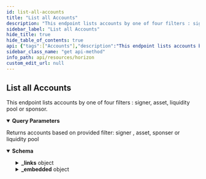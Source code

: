 ```yaml
---
id: list-all-accounts
title: "List all Accounts"
description: "This endpoint lists accounts by one of four filters : signer, asset, liquidity pool  or sponsor."
sidebar_label: "List all Accounts"
hide_title: true
hide_table_of_contents: true
api: {"tags":["Accounts"],"description":"This endpoint lists accounts by one of four filters : signer, asset, liquidity pool  or sponsor.","operationId":"ListAllAccounts","parameters":[{"name":"sponser","in":"query","required":false,"description":"Account ID of the sponsor. Every account in the response will either be sponsored by the given account ID or have a subentry (trustline, offer, or data entry) which is sponsored by the given account ID.","schema":{"type":"string","example":"GDMQQNJM4UL7QIA66P7R2PZHMQINWZBM77BEBMHLFXD5JEUAHGJ7R4JZ"}},{"name":"asset","in":"query","required":false,"description":"An issued asset represented as “Code:IssuerAccountID”. Every account in the response will have a trustline for the given asset."},{"name":"signer","in":"query","required":false,"description":"Account ID of the signer. Every account in the response will have the given account ID as a signer.","schema":{"type":"string","example":"GDMQQNJM4UL7QIA66P7R2PZHMQINWZBM77BEBMHLFXD5JEUAHGJ7R4JZ"}},{"name":"liqudity_pool","in":"query","required":false,"description":"With this parameter, the results will include only accounts which have trustlines to the specified liquidity pool."},{"name":"cursor","in":"query","required":false,"description":"A number that points to a specific location in a collection of responses and is pulled from the paging_token value of a record.","schema":{"type":"integer","example":6606617478959105}},{"name":"order","in":"query","required":false,"description":"A designation of the order in which records should appear. Options include asc (ascending) or desc (descending). If this argument isn’t set, it defaults to asc.","schema":{"type":"string","enum":["asc","desc"]}},{"name":"limit","in":"query","required":false,"description":"The maximum number of records returned. The limit can range from 1 to 200 - an upper limit that is hardcoded in Horizon for performance reasons. If this argument isn’t designated, it defaults to 10.","schema":{"type":"integer","example":10}}],"x-supports-streaming":true,"responses":{"200":{"description":"Returns accounts based on provided filter: signer , asset, sponser or liquidity pool","content":{"application/json":{"schema":{"allOf":[{"type":"object","properties":{"_links":{"type":"object","properties":{"self":{"type":"object","properties":{"href":{"type":"string","format":"link"},"templated":{"type":"boolean"}},"required":["href"]},"next":{"type":"object","properties":{"href":{"type":"string","format":"link"},"templated":{"type":"boolean"}},"required":["href"]},"prev":{"type":"object","properties":{"href":{"type":"string","format":"link"},"templated":{"type":"boolean"}},"required":["href"]}}}}},{"type":"object","properties":{"_embedded":{"type":"object","properties":{"records":{"type":"array","items":{"type":"object","properties":{"_links":{"type":"object","properties":{"self":{"type":"object","properties":{"href":{"type":"string","format":"link"},"templated":{"type":"boolean"}},"required":["href"]},"transactions":{"type":"object","properties":{"href":{"type":"string","format":"link"},"templated":{"type":"boolean"}},"required":["href"]},"operations":{"type":"object","properties":{"href":{"type":"string","format":"link"},"templated":{"type":"boolean"}},"required":["href"]},"payments":{"type":"object","properties":{"href":{"type":"string","format":"link"},"templated":{"type":"boolean"}},"required":["href"]},"effects":{"type":"object","properties":{"href":{"type":"string","format":"link"},"templated":{"type":"boolean"}},"required":["href"]},"offers":{"type":"object","properties":{"href":{"type":"string","format":"link"},"templated":{"type":"boolean"}},"required":["href"]},"trades":{"type":"object","properties":{"href":{"type":"string","format":"link"},"templated":{"type":"boolean"}},"required":["href"]},"data":{"type":"object","properties":{"href":{"type":"string","format":"link"},"templated":{"type":"boolean"}},"required":["href"]}},"required":["self","transactions","operations","payments","effects","offers","trades","data"]},"id":{"type":"string"},"account_id":{"type":"string","pattern":"G[A-Z0-9]{55}"},"sequence":{"type":"string","pattern":"[0-9]+"},"sequence_ledger":{"type":"integer","format":"uint32"},"sequence_time":{"type":"string"},"subentry_count":{"type":"integer","format":"int32"},"inflation_destination":{"type":"string","pattern":"G[A-Z0-9]{55}"},"home_domain":{"type":"string"},"last_modified_ledger":{"type":"integer","format":"uint32"},"last_modified_time":{"type":"string"},"thresholds":{"type":"object","properties":{"low_threshold":{"type":"integer"},"med_threshold":{"type":"integer"},"high_threshold":{"type":"integer"}}},"flags":{"type":"object","properties":{"auth_required":{"type":"boolean"},"auth_revocable":{"type":"boolean"},"auth_immutable":{"type":"boolean"},"auth_clawback_enabled":{"type":"boolean"}}},"balances":{"type":"array","items":{"anyOf":[{"type":"object","properties":{"balance":{"type":"string","pattern":"[0-9]+\\.[0-9]{7}"},"liquidity_pool_id":{"type":"string"},"limit":{"type":"string","pattern":"[0-9]+\\.[0-9]{7}"},"buying_liabilites":{"type":"string","pattern":"[0-9]+\\.[0-9]{7}"},"selling_liabilites":{"type":"string","pattern":"[0-9]+\\.[0-9]{7}"},"sponser":{"type":"string"},"last_modified_ledger":{"type":"integer","format":"uint32"},"is_authorized":{"type":"boolean"},"is_authorized_to_maintain_liabilites":{"type":"boolean"},"is_clawback_enabled":{"type":"boolean"},"asset_type":{"type":"string","enum":["native"]}},"required":["balance","limit","asset_type","buying_liabilites","selling_liabilites","last_modified_ledger","is_authorized","is_authorized_to_maintain_liabilites","is_clawback_enabled"]},{"type":"object","properties":{"balance":{"type":"string","pattern":"[0-9]+\\.[0-9]{7}"},"limit":{"type":"string","pattern":"[0-9]+\\.[0-9]{7}"},"buying_liabilites":{"type":"string","pattern":"[0-9]+\\.[0-9]{7}"},"selling_liabilites":{"type":"string","pattern":"[0-9]+\\.[0-9]{7}"},"sponser":{"type":"string","pattern":"G[A-Z0-9]{55}"},"last_modified_ledger":{"type":"integer","format":"uint32"},"is_authorized":{"type":"boolean"},"is_authorized_to_maintain_liabilites":{"type":"boolean"},"is_clawback_enabled":{"type":"boolean"},"asset_type":{"type":"string","enum":["native","credit_alphanum4","credit_alphanum12"]},"asset_code":{"type":"string"},"asset_issuer":{"type":"string","pattern":"G[A-Z0-9]{55}"}},"required":["balance","limit","asset_type","asset_code","asset_issuer","buying_liabilites","selling_liabilites","last_modified_ledger","is_authorized","is_authorized_to_maintain_liabilites","is_clawback_enabled"]},{"type":"object","properties":{"liquidity_pool_id":{"type":"string"},"asset_type":{"type":"string","enum":["liquidity_pool_shares"]},"balance":{"type":"string","pattern":"[0-9]+\\.[0-9]{7}"},"limit":{"type":"string","pattern":"[0-9]+\\.[0-9]{7}"},"last_modified_ledger":{"type":"integer","format":"uint32"},"sponser":{"type":"string","pattern":"G[A-Z0-9]{55}"},"is_authorized":{"type":"boolean"},"is_authorized_to_maintain_liabilites":{"type":"boolean"},"is_clawback_enabled":{"type":"boolean"}},"required":["liquidity_pool_id","balance","limit","asset_type","last_modified_ledger","is_authorized","is_authorized_to_maintain_liabilites","is_clawback_enabled"]}]}},"signers":{"type":"array","items":{"type":"object","properties":{"key":{"type":"string","pattern":"G[A-Z0-9]{55}"},"weight":{"type":"integer","format":"int32"},"type":{"type":"string","enum":["ed25519_public_key","sha256_hash","preauth_tx"]},"sponser":{"type":"string","pattern":"G[A-Z0-9]{55}"}},"required":["key","weight","type"]}},"data":{"type":"object"},"num_sponsoring":{"type":"integer"},"num_sponsered":{"type":"integer"},"sponser":{"type":"string","pattern":"G[A-Z0-9]{55}"},"paging_token":{"type":"string"}},"required":["id","account_id","sequence","subentry_count","last_modified_ledger","last_modified_time","thresholds","flags","balances","signers","data","num_sponsoring","num_sponsered","paging_token"]}}}}}}]},"examples":{"ListAllAccounts":{"value":{"_links":{"self":{"href":"https://horizon.stellar.org/accounts?cursor=&limit=10&order=asc&signer=GDI73WJ4SX7LOG3XZDJC3KCK6ED6E5NBYK2JUBQSPBCNNWEG3ZN7T75U"},"next":{"href":"https://horizon.stellar.org/accounts?cursor=GDI73WJ4SX7LOG3XZDJC3KCK6ED6E5NBYK2JUBQSPBCNNWEG3ZN7T75U&limit=10&order=asc&signer=GDI73WJ4SX7LOG3XZDJC3KCK6ED6E5NBYK2JUBQSPBCNNWEG3ZN7T75U"},"prev":{"href":"https://horizon.stellar.org/accounts?cursor=GDI73WJ4SX7LOG3XZDJC3KCK6ED6E5NBYK2JUBQSPBCNNWEG3ZN7T75U&limit=10&order=desc&signer=GDI73WJ4SX7LOG3XZDJC3KCK6ED6E5NBYK2JUBQSPBCNNWEG3ZN7T75U"}},"_embedded":{"records":[{"_links":{"self":{"href":"https://horizon.stellar.org/accounts/GDI73WJ4SX7LOG3XZDJC3KCK6ED6E5NBYK2JUBQSPBCNNWEG3ZN7T75U"},"transactions":{"href":"https://horizon.stellar.org/accounts/GDI73WJ4SX7LOG3XZDJC3KCK6ED6E5NBYK2JUBQSPBCNNWEG3ZN7T75U/transactions{?cursor,limit,order}","templated":true},"operations":{"href":"https://horizon.stellar.org/accounts/GDI73WJ4SX7LOG3XZDJC3KCK6ED6E5NBYK2JUBQSPBCNNWEG3ZN7T75U/operations{?cursor,limit,order}","templated":true},"payments":{"href":"https://horizon.stellar.org/accounts/GDI73WJ4SX7LOG3XZDJC3KCK6ED6E5NBYK2JUBQSPBCNNWEG3ZN7T75U/payments{?cursor,limit,order}","templated":true},"effects":{"href":"https://horizon.stellar.org/accounts/GDI73WJ4SX7LOG3XZDJC3KCK6ED6E5NBYK2JUBQSPBCNNWEG3ZN7T75U/effects{?cursor,limit,order}","templated":true},"offers":{"href":"https://horizon.stellar.org/accounts/GDI73WJ4SX7LOG3XZDJC3KCK6ED6E5NBYK2JUBQSPBCNNWEG3ZN7T75U/offers{?cursor,limit,order}","templated":true},"trades":{"href":"https://horizon.stellar.org/accounts/GDI73WJ4SX7LOG3XZDJC3KCK6ED6E5NBYK2JUBQSPBCNNWEG3ZN7T75U/trades{?cursor,limit,order}","templated":true},"data":{"href":"https://horizon.stellar.org/accounts/GDI73WJ4SX7LOG3XZDJC3KCK6ED6E5NBYK2JUBQSPBCNNWEG3ZN7T75U/data/{key}","templated":true}},"id":"GDI73WJ4SX7LOG3XZDJC3KCK6ED6E5NBYK2JUBQSPBCNNWEG3ZN7T75U","account_id":"GDI73WJ4SX7LOG3XZDJC3KCK6ED6E5NBYK2JUBQSPBCNNWEG3ZN7T75U","sequence":"24739097524306474","subentry_count":3,"inflation_destination":"GDI73WJ4SX7LOG3XZDJC3KCK6ED6E5NBYK2JUBQSPBCNNWEG3ZN7T75U","home_domain":"tempo.eu.com","last_modified_ledger":40074676,"last_modified_time":"2022-03-17T23:13:54Z","thresholds":{"low_threshold":5,"med_threshold":0,"high_threshold":0},"flags":{"auth_required":false,"auth_revocable":true,"auth_immutable":false,"auth_clawback_enabled":false},"balances":[{"balance":"0.0000000","limit":"922337203685.4775807","buying_liabilities":"0.0000000","selling_liabilities":"0.0000000","last_modified_ledger":40074670,"is_authorized":true,"is_authorized_to_maintain_liabilities":true,"asset_type":"credit_alphanum4","asset_code":"EURT","asset_issuer":"GAP5LETOV6YIE62YAM56STDANPRDO7ZFDBGSNHJQIYGGKSMOZAHOOS2S"},{"balance":"0.0000000","limit":"922337203685.4775807","buying_liabilities":"0.0000000","selling_liabilities":"0.0000000","last_modified_ledger":20213845,"is_authorized":true,"is_authorized_to_maintain_liabilities":true,"asset_type":"credit_alphanum4","asset_code":"NGN","asset_issuer":"GCC4YLCR7DDWFCIPTROQM7EB2QMFD35XRWEQVIQYJQHVW6VE5MJZXIGW"},{"balance":"0.0000000","limit":"922337203685.4775807","buying_liabilities":"0.0000000","selling_liabilities":"0.0000000","last_modified_ledger":7877447,"is_authorized":false,"is_authorized_to_maintain_liabilities":false,"asset_type":"credit_alphanum4","asset_code":"PHP","asset_issuer":"GBUQWP3BOUZX34TOND2QV7QQ7K7VJTG6VSE7WMLBTMDJLLAW7YKGU6EP"},{"balance":"80.8944518","buying_liabilities":"0.0000000","selling_liabilities":"0.0000000","asset_type":"native"}],"signers":[{"weight":10,"key":"GDI73WJ4SX7LOG3XZDJC3KCK6ED6E5NBYK2JUBQSPBCNNWEG3ZN7T75U","type":"ed25519_public_key"}],"data":{},"num_sponsoring":0,"num_sponsored":0,"paging_token":"GDI73WJ4SX7LOG3XZDJC3KCK6ED6E5NBYK2JUBQSPBCNNWEG3ZN7T75U"}]}}}}}}}},"method":"get","path":"/accounts","servers":[{"url":"https://horizon.stellar.org","description":"The main network"},{"url":"https://horizon-testnet.stellar.org","description":"The test network"}],"info":{"title":"Horizon","version":"0.0.1"},"postman":{"name":"List all Accounts","description":{"content":"This endpoint lists accounts by one of four filters : signer, asset, liquidity pool  or sponsor.","type":"text/plain"},"url":{"path":["accounts"],"host":["{{baseUrl}}"],"query":[{"disabled":false,"description":{"content":"Account ID of the sponsor. Every account in the response will either be sponsored by the given account ID or have a subentry (trustline, offer, or data entry) which is sponsored by the given account ID.","type":"text/plain"},"key":"sponser","value":""},{"description":{"content":"An issued asset represented as “Code:IssuerAccountID”. Every account in the response will have a trustline for the given asset.","type":"text/plain"},"key":"asset","value":""},{"disabled":false,"description":{"content":"Account ID of the signer. Every account in the response will have the given account ID as a signer.","type":"text/plain"},"key":"signer","value":""},{"description":{"content":"With this parameter, the results will include only accounts which have trustlines to the specified liquidity pool.","type":"text/plain"},"key":"liqudity_pool","value":""},{"disabled":false,"description":{"content":"A number that points to a specific location in a collection of responses and is pulled from the paging_token value of a record.","type":"text/plain"},"key":"cursor","value":""},{"disabled":false,"description":{"content":"A designation of the order in which records should appear. Options include asc (ascending) or desc (descending). If this argument isn’t set, it defaults to asc.","type":"text/plain"},"key":"order","value":""},{"disabled":false,"description":{"content":"The maximum number of records returned. The limit can range from 1 to 200 - an upper limit that is hardcoded in Horizon for performance reasons. If this argument isn’t designated, it defaults to 10.","type":"text/plain"},"key":"limit","value":""}],"variable":[]},"header":[{"key":"Accept","value":"application/json"}],"method":"GET"}}
sidebar_class_name: "get api-method"
info_path: api/resources/horizon
custom_edit_url: null
---
```



## List all Accounts



This endpoint lists accounts by one of four filters : signer, asset, liquidity pool  or sponsor.

<details style={{"marginBottom":"1rem"}} data-collapsed={false} open={true}><summary style={{}}><strong>Query Parameters</strong></summary><div><ul><ParamsItem className={"paramsItem"} param={{"name":"sponser","in":"query","required":false,"description":"Account ID of the sponsor. Every account in the response will either be sponsored by the given account ID or have a subentry (trustline, offer, or data entry) which is sponsored by the given account ID.","schema":{"type":"string","example":"GDMQQNJM4UL7QIA66P7R2PZHMQINWZBM77BEBMHLFXD5JEUAHGJ7R4JZ"}}}></ParamsItem><ParamsItem className={"paramsItem"} param={{"name":"asset","in":"query","required":false,"description":"An issued asset represented as “Code:IssuerAccountID”. Every account in the response will have a trustline for the given asset."}}></ParamsItem><ParamsItem className={"paramsItem"} param={{"name":"signer","in":"query","required":false,"description":"Account ID of the signer. Every account in the response will have the given account ID as a signer.","schema":{"type":"string","example":"GDMQQNJM4UL7QIA66P7R2PZHMQINWZBM77BEBMHLFXD5JEUAHGJ7R4JZ"}}}></ParamsItem><ParamsItem className={"paramsItem"} param={{"name":"liqudity_pool","in":"query","required":false,"description":"With this parameter, the results will include only accounts which have trustlines to the specified liquidity pool."}}></ParamsItem><ParamsItem className={"paramsItem"} param={{"name":"cursor","in":"query","required":false,"description":"A number that points to a specific location in a collection of responses and is pulled from the paging_token value of a record.","schema":{"type":"integer","example":6606617478959105}}}></ParamsItem><ParamsItem className={"paramsItem"} param={{"name":"order","in":"query","required":false,"description":"A designation of the order in which records should appear. Options include asc (ascending) or desc (descending). If this argument isn’t set, it defaults to asc.","schema":{"type":"string","enum":["asc","desc"]}}}></ParamsItem><ParamsItem className={"paramsItem"} param={{"name":"limit","in":"query","required":false,"description":"The maximum number of records returned. The limit can range from 1 to 200 - an upper limit that is hardcoded in Horizon for performance reasons. If this argument isn’t designated, it defaults to 10.","schema":{"type":"integer","example":10}}}></ParamsItem></ul></div></details><div><ApiTabs><TabItem label={"200"} value={"200"}><div>

Returns accounts based on provided filter: signer , asset, sponser or liquidity pool

</div><div><MimeTabs schemaType={"response"}><TabItem label={"application/json"} value={"application/json"}><SchemaTabs><TabItem label={"Schema"} value={"Schema"}><details style={{}} data-collapsed={false} open={true}><summary style={{"textAlign":"left"}}><strong>Schema</strong></summary><div style={{"textAlign":"left","marginLeft":"1rem"}}></div><ul style={{"marginLeft":"1rem"}}><SchemaItem collapsible={true} className={"schemaItem"}><details style={{}}><summary style={{}}><strong>_links</strong><span style={{"opacity":"0.6"}}> object</span></summary><div style={{"marginLeft":"1rem"}}><SchemaItem collapsible={true} className={"schemaItem"}><details style={{}}><summary style={{}}><strong>self</strong><span style={{"opacity":"0.6"}}> object</span></summary><div style={{"marginLeft":"1rem"}}><SchemaItem collapsible={false} name={"href"} required={false} schemaName={"link"} qualifierMessage={undefined} schema={{"type":"string","format":"link"}}></SchemaItem><SchemaItem collapsible={false} name={"templated"} required={false} schemaName={"boolean"} qualifierMessage={undefined} schema={{"type":"boolean"}}></SchemaItem></div></details></SchemaItem><SchemaItem collapsible={true} className={"schemaItem"}><details style={{}}><summary style={{}}><strong>next</strong><span style={{"opacity":"0.6"}}> object</span></summary><div style={{"marginLeft":"1rem"}}><SchemaItem collapsible={false} name={"href"} required={false} schemaName={"link"} qualifierMessage={undefined} schema={{"type":"string","format":"link"}}></SchemaItem><SchemaItem collapsible={false} name={"templated"} required={false} schemaName={"boolean"} qualifierMessage={undefined} schema={{"type":"boolean"}}></SchemaItem></div></details></SchemaItem><SchemaItem collapsible={true} className={"schemaItem"}><details style={{}}><summary style={{}}><strong>prev</strong><span style={{"opacity":"0.6"}}> object</span></summary><div style={{"marginLeft":"1rem"}}><SchemaItem collapsible={false} name={"href"} required={false} schemaName={"link"} qualifierMessage={undefined} schema={{"type":"string","format":"link"}}></SchemaItem><SchemaItem collapsible={false} name={"templated"} required={false} schemaName={"boolean"} qualifierMessage={undefined} schema={{"type":"boolean"}}></SchemaItem></div></details></SchemaItem></div></details></SchemaItem><SchemaItem collapsible={true} className={"schemaItem"}><details style={{}}><summary style={{}}><strong>_embedded</strong><span style={{"opacity":"0.6"}}> object</span></summary><div style={{"marginLeft":"1rem"}}><SchemaItem collapsible={true} className={"schemaItem"}><details style={{}}><summary style={{}}><strong>records</strong><span style={{"opacity":"0.6"}}> object[]</span></summary><div style={{"marginLeft":"1rem"}}><li><div style={{"fontSize":"var(--ifm-code-font-size)","opacity":"0.6","marginLeft":"-.5rem","paddingBottom":".5rem"}}>Array [</div></li><SchemaItem collapsible={true} className={"schemaItem"}><details style={{}}><summary style={{}}><strong>_links</strong><span style={{"opacity":"0.6"}}> object</span></summary><div style={{"marginLeft":"1rem"}}><SchemaItem collapsible={true} className={"schemaItem"}><details style={{}}><summary style={{}}><strong>self</strong><span style={{"opacity":"0.6"}}> object</span></summary><div style={{"marginLeft":"1rem"}}><SchemaItem collapsible={false} name={"href"} required={false} schemaName={"link"} qualifierMessage={undefined} schema={{"type":"string","format":"link"}}></SchemaItem><SchemaItem collapsible={false} name={"templated"} required={false} schemaName={"boolean"} qualifierMessage={undefined} schema={{"type":"boolean"}}></SchemaItem></div></details></SchemaItem><SchemaItem collapsible={true} className={"schemaItem"}><details style={{}}><summary style={{}}><strong>transactions</strong><span style={{"opacity":"0.6"}}> object</span></summary><div style={{"marginLeft":"1rem"}}><SchemaItem collapsible={false} name={"href"} required={false} schemaName={"link"} qualifierMessage={undefined} schema={{"type":"string","format":"link"}}></SchemaItem><SchemaItem collapsible={false} name={"templated"} required={false} schemaName={"boolean"} qualifierMessage={undefined} schema={{"type":"boolean"}}></SchemaItem></div></details></SchemaItem><SchemaItem collapsible={true} className={"schemaItem"}><details style={{}}><summary style={{}}><strong>operations</strong><span style={{"opacity":"0.6"}}> object</span></summary><div style={{"marginLeft":"1rem"}}><SchemaItem collapsible={false} name={"href"} required={false} schemaName={"link"} qualifierMessage={undefined} schema={{"type":"string","format":"link"}}></SchemaItem><SchemaItem collapsible={false} name={"templated"} required={false} schemaName={"boolean"} qualifierMessage={undefined} schema={{"type":"boolean"}}></SchemaItem></div></details></SchemaItem><SchemaItem collapsible={true} className={"schemaItem"}><details style={{}}><summary style={{}}><strong>payments</strong><span style={{"opacity":"0.6"}}> object</span></summary><div style={{"marginLeft":"1rem"}}><SchemaItem collapsible={false} name={"href"} required={false} schemaName={"link"} qualifierMessage={undefined} schema={{"type":"string","format":"link"}}></SchemaItem><SchemaItem collapsible={false} name={"templated"} required={false} schemaName={"boolean"} qualifierMessage={undefined} schema={{"type":"boolean"}}></SchemaItem></div></details></SchemaItem><SchemaItem collapsible={true} className={"schemaItem"}><details style={{}}><summary style={{}}><strong>effects</strong><span style={{"opacity":"0.6"}}> object</span></summary><div style={{"marginLeft":"1rem"}}><SchemaItem collapsible={false} name={"href"} required={false} schemaName={"link"} qualifierMessage={undefined} schema={{"type":"string","format":"link"}}></SchemaItem><SchemaItem collapsible={false} name={"templated"} required={false} schemaName={"boolean"} qualifierMessage={undefined} schema={{"type":"boolean"}}></SchemaItem></div></details></SchemaItem><SchemaItem collapsible={true} className={"schemaItem"}><details style={{}}><summary style={{}}><strong>offers</strong><span style={{"opacity":"0.6"}}> object</span></summary><div style={{"marginLeft":"1rem"}}><SchemaItem collapsible={false} name={"href"} required={false} schemaName={"link"} qualifierMessage={undefined} schema={{"type":"string","format":"link"}}></SchemaItem><SchemaItem collapsible={false} name={"templated"} required={false} schemaName={"boolean"} qualifierMessage={undefined} schema={{"type":"boolean"}}></SchemaItem></div></details></SchemaItem><SchemaItem collapsible={true} className={"schemaItem"}><details style={{}}><summary style={{}}><strong>trades</strong><span style={{"opacity":"0.6"}}> object</span></summary><div style={{"marginLeft":"1rem"}}><SchemaItem collapsible={false} name={"href"} required={false} schemaName={"link"} qualifierMessage={undefined} schema={{"type":"string","format":"link"}}></SchemaItem><SchemaItem collapsible={false} name={"templated"} required={false} schemaName={"boolean"} qualifierMessage={undefined} schema={{"type":"boolean"}}></SchemaItem></div></details></SchemaItem><SchemaItem collapsible={true} className={"schemaItem"}><details style={{}}><summary style={{}}><strong>data</strong><span style={{"opacity":"0.6"}}> object</span></summary><div style={{"marginLeft":"1rem"}}><SchemaItem collapsible={false} name={"href"} required={false} schemaName={"link"} qualifierMessage={undefined} schema={{"type":"string","format":"link"}}></SchemaItem><SchemaItem collapsible={false} name={"templated"} required={false} schemaName={"boolean"} qualifierMessage={undefined} schema={{"type":"boolean"}}></SchemaItem></div></details></SchemaItem></div></details></SchemaItem><SchemaItem collapsible={false} name={"id"} required={false} schemaName={"string"} qualifierMessage={undefined} schema={{"type":"string"}}></SchemaItem><SchemaItem collapsible={false} name={"account_id"} required={false} schemaName={"string"} qualifierMessage={"**Possible values:** Value must match regular expression `G[A-Z0-9]{55}`"} schema={{"type":"string","pattern":"G[A-Z0-9]{55}"}}></SchemaItem><SchemaItem collapsible={false} name={"sequence"} required={false} schemaName={"string"} qualifierMessage={"**Possible values:** Value must match regular expression `[0-9]+`"} schema={{"type":"string","pattern":"[0-9]+"}}></SchemaItem><SchemaItem collapsible={false} name={"sequence_ledger"} required={false} schemaName={"uint32"} qualifierMessage={undefined} schema={{"type":"integer","format":"uint32"}}></SchemaItem><SchemaItem collapsible={false} name={"sequence_time"} required={false} schemaName={"string"} qualifierMessage={undefined} schema={{"type":"string"}}></SchemaItem><SchemaItem collapsible={false} name={"subentry_count"} required={false} schemaName={"int32"} qualifierMessage={undefined} schema={{"type":"integer","format":"int32"}}></SchemaItem><SchemaItem collapsible={false} name={"inflation_destination"} required={false} schemaName={"string"} qualifierMessage={"**Possible values:** Value must match regular expression `G[A-Z0-9]{55}`"} schema={{"type":"string","pattern":"G[A-Z0-9]{55}"}}></SchemaItem><SchemaItem collapsible={false} name={"home_domain"} required={false} schemaName={"string"} qualifierMessage={undefined} schema={{"type":"string"}}></SchemaItem><SchemaItem collapsible={false} name={"last_modified_ledger"} required={false} schemaName={"uint32"} qualifierMessage={undefined} schema={{"type":"integer","format":"uint32"}}></SchemaItem><SchemaItem collapsible={false} name={"last_modified_time"} required={false} schemaName={"string"} qualifierMessage={undefined} schema={{"type":"string"}}></SchemaItem><SchemaItem collapsible={true} className={"schemaItem"}><details style={{}}><summary style={{}}><strong>thresholds</strong><span style={{"opacity":"0.6"}}> object</span></summary><div style={{"marginLeft":"1rem"}}><SchemaItem collapsible={false} name={"low_threshold"} required={false} schemaName={"integer"} qualifierMessage={undefined} schema={{"type":"integer"}}></SchemaItem><SchemaItem collapsible={false} name={"med_threshold"} required={false} schemaName={"integer"} qualifierMessage={undefined} schema={{"type":"integer"}}></SchemaItem><SchemaItem collapsible={false} name={"high_threshold"} required={false} schemaName={"integer"} qualifierMessage={undefined} schema={{"type":"integer"}}></SchemaItem></div></details></SchemaItem><SchemaItem collapsible={true} className={"schemaItem"}><details style={{}}><summary style={{}}><strong>flags</strong><span style={{"opacity":"0.6"}}> object</span></summary><div style={{"marginLeft":"1rem"}}><SchemaItem collapsible={false} name={"auth_required"} required={false} schemaName={"boolean"} qualifierMessage={undefined} schema={{"type":"boolean"}}></SchemaItem><SchemaItem collapsible={false} name={"auth_revocable"} required={false} schemaName={"boolean"} qualifierMessage={undefined} schema={{"type":"boolean"}}></SchemaItem><SchemaItem collapsible={false} name={"auth_immutable"} required={false} schemaName={"boolean"} qualifierMessage={undefined} schema={{"type":"boolean"}}></SchemaItem><SchemaItem collapsible={false} name={"auth_clawback_enabled"} required={false} schemaName={"boolean"} qualifierMessage={undefined} schema={{"type":"boolean"}}></SchemaItem></div></details></SchemaItem><SchemaItem collapsible={true} className={"schemaItem"}><details style={{}}><summary style={{}}><strong>balances</strong><span style={{"opacity":"0.6"}}> object[]</span></summary><div style={{"marginLeft":"1rem"}}><li><div style={{"fontSize":"var(--ifm-code-font-size)","opacity":"0.6","marginLeft":"-.5rem","paddingBottom":".5rem"}}>Array [</div></li><li><span className={"badge badge--info"}>anyOf</span><SchemaTabs><TabItem label={"MOD1"} value={"0-item-properties"}><SchemaItem collapsible={false} name={"balance"} required={false} schemaName={"string"} qualifierMessage={"**Possible values:** Value must match regular expression `[0-9]+\\.[0-9]{7}`"} schema={{"type":"string","pattern":"[0-9]+\\.[0-9]{7}"}}></SchemaItem><SchemaItem collapsible={false} name={"liquidity_pool_id"} required={false} schemaName={"string"} qualifierMessage={undefined} schema={{"type":"string"}}></SchemaItem><SchemaItem collapsible={false} name={"limit"} required={false} schemaName={"string"} qualifierMessage={"**Possible values:** Value must match regular expression `[0-9]+\\.[0-9]{7}`"} schema={{"type":"string","pattern":"[0-9]+\\.[0-9]{7}"}}></SchemaItem><SchemaItem collapsible={false} name={"buying_liabilites"} required={false} schemaName={"string"} qualifierMessage={"**Possible values:** Value must match regular expression `[0-9]+\\.[0-9]{7}`"} schema={{"type":"string","pattern":"[0-9]+\\.[0-9]{7}"}}></SchemaItem><SchemaItem collapsible={false} name={"selling_liabilites"} required={false} schemaName={"string"} qualifierMessage={"**Possible values:** Value must match regular expression `[0-9]+\\.[0-9]{7}`"} schema={{"type":"string","pattern":"[0-9]+\\.[0-9]{7}"}}></SchemaItem><SchemaItem collapsible={false} name={"sponser"} required={false} schemaName={"string"} qualifierMessage={undefined} schema={{"type":"string"}}></SchemaItem><SchemaItem collapsible={false} name={"last_modified_ledger"} required={false} schemaName={"uint32"} qualifierMessage={undefined} schema={{"type":"integer","format":"uint32"}}></SchemaItem><SchemaItem collapsible={false} name={"is_authorized"} required={false} schemaName={"boolean"} qualifierMessage={undefined} schema={{"type":"boolean"}}></SchemaItem><SchemaItem collapsible={false} name={"is_authorized_to_maintain_liabilites"} required={false} schemaName={"boolean"} qualifierMessage={undefined} schema={{"type":"boolean"}}></SchemaItem><SchemaItem collapsible={false} name={"is_clawback_enabled"} required={false} schemaName={"boolean"} qualifierMessage={undefined} schema={{"type":"boolean"}}></SchemaItem><SchemaItem collapsible={false} name={"asset_type"} required={false} schemaName={"string"} qualifierMessage={"**Possible values:** [`native`]"} schema={{"type":"string","enum":["native"]}}></SchemaItem></TabItem><TabItem label={"MOD2"} value={"1-item-properties"}><SchemaItem collapsible={false} name={"balance"} required={false} schemaName={"string"} qualifierMessage={"**Possible values:** Value must match regular expression `[0-9]+\\.[0-9]{7}`"} schema={{"type":"string","pattern":"[0-9]+\\.[0-9]{7}"}}></SchemaItem><SchemaItem collapsible={false} name={"limit"} required={false} schemaName={"string"} qualifierMessage={"**Possible values:** Value must match regular expression `[0-9]+\\.[0-9]{7}`"} schema={{"type":"string","pattern":"[0-9]+\\.[0-9]{7}"}}></SchemaItem><SchemaItem collapsible={false} name={"buying_liabilites"} required={false} schemaName={"string"} qualifierMessage={"**Possible values:** Value must match regular expression `[0-9]+\\.[0-9]{7}`"} schema={{"type":"string","pattern":"[0-9]+\\.[0-9]{7}"}}></SchemaItem><SchemaItem collapsible={false} name={"selling_liabilites"} required={false} schemaName={"string"} qualifierMessage={"**Possible values:** Value must match regular expression `[0-9]+\\.[0-9]{7}`"} schema={{"type":"string","pattern":"[0-9]+\\.[0-9]{7}"}}></SchemaItem><SchemaItem collapsible={false} name={"sponser"} required={false} schemaName={"string"} qualifierMessage={"**Possible values:** Value must match regular expression `G[A-Z0-9]{55}`"} schema={{"type":"string","pattern":"G[A-Z0-9]{55}"}}></SchemaItem><SchemaItem collapsible={false} name={"last_modified_ledger"} required={false} schemaName={"uint32"} qualifierMessage={undefined} schema={{"type":"integer","format":"uint32"}}></SchemaItem><SchemaItem collapsible={false} name={"is_authorized"} required={false} schemaName={"boolean"} qualifierMessage={undefined} schema={{"type":"boolean"}}></SchemaItem><SchemaItem collapsible={false} name={"is_authorized_to_maintain_liabilites"} required={false} schemaName={"boolean"} qualifierMessage={undefined} schema={{"type":"boolean"}}></SchemaItem><SchemaItem collapsible={false} name={"is_clawback_enabled"} required={false} schemaName={"boolean"} qualifierMessage={undefined} schema={{"type":"boolean"}}></SchemaItem><SchemaItem collapsible={false} name={"asset_type"} required={false} schemaName={"string"} qualifierMessage={"**Possible values:** [`native`, `credit_alphanum4`, `credit_alphanum12`]"} schema={{"type":"string","enum":["native","credit_alphanum4","credit_alphanum12"]}}></SchemaItem><SchemaItem collapsible={false} name={"asset_code"} required={false} schemaName={"string"} qualifierMessage={undefined} schema={{"type":"string"}}></SchemaItem><SchemaItem collapsible={false} name={"asset_issuer"} required={false} schemaName={"string"} qualifierMessage={"**Possible values:** Value must match regular expression `G[A-Z0-9]{55}`"} schema={{"type":"string","pattern":"G[A-Z0-9]{55}"}}></SchemaItem></TabItem><TabItem label={"MOD3"} value={"2-item-properties"}><SchemaItem collapsible={false} name={"liquidity_pool_id"} required={false} schemaName={"string"} qualifierMessage={undefined} schema={{"type":"string"}}></SchemaItem><SchemaItem collapsible={false} name={"asset_type"} required={false} schemaName={"string"} qualifierMessage={"**Possible values:** [`liquidity_pool_shares`]"} schema={{"type":"string","enum":["liquidity_pool_shares"]}}></SchemaItem><SchemaItem collapsible={false} name={"balance"} required={false} schemaName={"string"} qualifierMessage={"**Possible values:** Value must match regular expression `[0-9]+\\.[0-9]{7}`"} schema={{"type":"string","pattern":"[0-9]+\\.[0-9]{7}"}}></SchemaItem><SchemaItem collapsible={false} name={"limit"} required={false} schemaName={"string"} qualifierMessage={"**Possible values:** Value must match regular expression `[0-9]+\\.[0-9]{7}`"} schema={{"type":"string","pattern":"[0-9]+\\.[0-9]{7}"}}></SchemaItem><SchemaItem collapsible={false} name={"last_modified_ledger"} required={false} schemaName={"uint32"} qualifierMessage={undefined} schema={{"type":"integer","format":"uint32"}}></SchemaItem><SchemaItem collapsible={false} name={"sponser"} required={false} schemaName={"string"} qualifierMessage={"**Possible values:** Value must match regular expression `G[A-Z0-9]{55}`"} schema={{"type":"string","pattern":"G[A-Z0-9]{55}"}}></SchemaItem><SchemaItem collapsible={false} name={"is_authorized"} required={false} schemaName={"boolean"} qualifierMessage={undefined} schema={{"type":"boolean"}}></SchemaItem><SchemaItem collapsible={false} name={"is_authorized_to_maintain_liabilites"} required={false} schemaName={"boolean"} qualifierMessage={undefined} schema={{"type":"boolean"}}></SchemaItem><SchemaItem collapsible={false} name={"is_clawback_enabled"} required={false} schemaName={"boolean"} qualifierMessage={undefined} schema={{"type":"boolean"}}></SchemaItem></TabItem></SchemaTabs></li><li><div style={{"fontSize":"var(--ifm-code-font-size)","opacity":"0.6","marginLeft":"-.5rem"}}>]</div></li></div></details></SchemaItem><SchemaItem collapsible={true} className={"schemaItem"}><details style={{}}><summary style={{}}><strong>signers</strong><span style={{"opacity":"0.6"}}> object[]</span></summary><div style={{"marginLeft":"1rem"}}><li><div style={{"fontSize":"var(--ifm-code-font-size)","opacity":"0.6","marginLeft":"-.5rem","paddingBottom":".5rem"}}>Array [</div></li><SchemaItem collapsible={false} name={"key"} required={false} schemaName={"string"} qualifierMessage={"**Possible values:** Value must match regular expression `G[A-Z0-9]{55}`"} schema={{"type":"string","pattern":"G[A-Z0-9]{55}"}}></SchemaItem><SchemaItem collapsible={false} name={"weight"} required={false} schemaName={"int32"} qualifierMessage={undefined} schema={{"type":"integer","format":"int32"}}></SchemaItem><SchemaItem collapsible={false} name={"type"} required={false} schemaName={"string"} qualifierMessage={"**Possible values:** [`ed25519_public_key`, `sha256_hash`, `preauth_tx`]"} schema={{"type":"string","enum":["ed25519_public_key","sha256_hash","preauth_tx"]}}></SchemaItem><SchemaItem collapsible={false} name={"sponser"} required={false} schemaName={"string"} qualifierMessage={"**Possible values:** Value must match regular expression `G[A-Z0-9]{55}`"} schema={{"type":"string","pattern":"G[A-Z0-9]{55}"}}></SchemaItem><li><div style={{"fontSize":"var(--ifm-code-font-size)","opacity":"0.6","marginLeft":"-.5rem"}}>]</div></li></div></details></SchemaItem><SchemaItem collapsible={false} name={"data"} required={false} schemaName={"object"} qualifierMessage={undefined} schema={{"type":"object"}}></SchemaItem><SchemaItem collapsible={false} name={"num_sponsoring"} required={false} schemaName={"integer"} qualifierMessage={undefined} schema={{"type":"integer"}}></SchemaItem><SchemaItem collapsible={false} name={"num_sponsered"} required={false} schemaName={"integer"} qualifierMessage={undefined} schema={{"type":"integer"}}></SchemaItem><SchemaItem collapsible={false} name={"sponser"} required={false} schemaName={"string"} qualifierMessage={"**Possible values:** Value must match regular expression `G[A-Z0-9]{55}`"} schema={{"type":"string","pattern":"G[A-Z0-9]{55}"}}></SchemaItem><SchemaItem collapsible={false} name={"paging_token"} required={false} schemaName={"string"} qualifierMessage={undefined} schema={{"type":"string"}}></SchemaItem><li><div style={{"fontSize":"var(--ifm-code-font-size)","opacity":"0.6","marginLeft":"-.5rem"}}>]</div></li></div></details></SchemaItem></div></details></SchemaItem></ul></details></TabItem><TabItem label={"Example (from schema)"} value={"Example (from schema)"}><ResponseSamples responseExample={"{\n  \"_links\": {\n    \"self\": {\n      \"href\": \"string\",\n      \"templated\": true\n    },\n    \"next\": {\n      \"href\": \"string\",\n      \"templated\": true\n    },\n    \"prev\": {\n      \"href\": \"string\",\n      \"templated\": true\n    }\n  },\n  \"_embedded\": {\n    \"records\": [\n      {\n        \"_links\": {\n          \"self\": {\n            \"href\": \"string\",\n            \"templated\": true\n          },\n          \"transactions\": {\n            \"href\": \"string\",\n            \"templated\": true\n          },\n          \"operations\": {\n            \"href\": \"string\",\n            \"templated\": true\n          },\n          \"payments\": {\n            \"href\": \"string\",\n            \"templated\": true\n          },\n          \"effects\": {\n            \"href\": \"string\",\n            \"templated\": true\n          },\n          \"offers\": {\n            \"href\": \"string\",\n            \"templated\": true\n          },\n          \"trades\": {\n            \"href\": \"string\",\n            \"templated\": true\n          },\n          \"data\": {\n            \"href\": \"string\",\n            \"templated\": true\n          }\n        },\n        \"id\": \"string\",\n        \"account_id\": \"string\",\n        \"sequence\": \"string\",\n        \"sequence_ledger\": 0,\n        \"sequence_time\": \"string\",\n        \"subentry_count\": 0,\n        \"inflation_destination\": \"string\",\n        \"home_domain\": \"string\",\n        \"last_modified_ledger\": 0,\n        \"last_modified_time\": \"string\",\n        \"thresholds\": {\n          \"low_threshold\": 0,\n          \"med_threshold\": 0,\n          \"high_threshold\": 0\n        },\n        \"flags\": {\n          \"auth_required\": true,\n          \"auth_revocable\": true,\n          \"auth_immutable\": true,\n          \"auth_clawback_enabled\": true\n        },\n        \"balances\": [\n          {\n            \"balance\": \"string\",\n            \"liquidity_pool_id\": \"string\",\n            \"limit\": \"string\",\n            \"buying_liabilites\": \"string\",\n            \"selling_liabilites\": \"string\",\n            \"sponser\": \"string\",\n            \"last_modified_ledger\": 0,\n            \"is_authorized\": true,\n            \"is_authorized_to_maintain_liabilites\": true,\n            \"is_clawback_enabled\": true,\n            \"asset_type\": \"native\"\n          },\n          {\n            \"balance\": \"string\",\n            \"limit\": \"string\",\n            \"buying_liabilites\": \"string\",\n            \"selling_liabilites\": \"string\",\n            \"sponser\": \"string\",\n            \"last_modified_ledger\": 0,\n            \"is_authorized\": true,\n            \"is_authorized_to_maintain_liabilites\": true,\n            \"is_clawback_enabled\": true,\n            \"asset_type\": \"native\",\n            \"asset_code\": \"string\",\n            \"asset_issuer\": \"string\"\n          },\n          {\n            \"liquidity_pool_id\": \"string\",\n            \"asset_type\": \"liquidity_pool_shares\",\n            \"balance\": \"string\",\n            \"limit\": \"string\",\n            \"last_modified_ledger\": 0,\n            \"sponser\": \"string\",\n            \"is_authorized\": true,\n            \"is_authorized_to_maintain_liabilites\": true,\n            \"is_clawback_enabled\": true\n          }\n        ],\n        \"signers\": [\n          {\n            \"key\": \"string\",\n            \"weight\": 0,\n            \"type\": \"ed25519_public_key\",\n            \"sponser\": \"string\"\n          }\n        ],\n        \"data\": {},\n        \"num_sponsoring\": 0,\n        \"num_sponsered\": 0,\n        \"sponser\": \"string\",\n        \"paging_token\": \"string\"\n      }\n    ]\n  }\n}"} language={"json"}></ResponseSamples></TabItem><TabItem label={"ListAllAccounts"} value={"ListAllAccounts"}><ResponseSamples responseExample={"{\n  \"_links\": {\n    \"self\": {\n      \"href\": \"https://horizon.stellar.org/accounts?cursor=&limit=10&order=asc&signer=GDI73WJ4SX7LOG3XZDJC3KCK6ED6E5NBYK2JUBQSPBCNNWEG3ZN7T75U\"\n    },\n    \"next\": {\n      \"href\": \"https://horizon.stellar.org/accounts?cursor=GDI73WJ4SX7LOG3XZDJC3KCK6ED6E5NBYK2JUBQSPBCNNWEG3ZN7T75U&limit=10&order=asc&signer=GDI73WJ4SX7LOG3XZDJC3KCK6ED6E5NBYK2JUBQSPBCNNWEG3ZN7T75U\"\n    },\n    \"prev\": {\n      \"href\": \"https://horizon.stellar.org/accounts?cursor=GDI73WJ4SX7LOG3XZDJC3KCK6ED6E5NBYK2JUBQSPBCNNWEG3ZN7T75U&limit=10&order=desc&signer=GDI73WJ4SX7LOG3XZDJC3KCK6ED6E5NBYK2JUBQSPBCNNWEG3ZN7T75U\"\n    }\n  },\n  \"_embedded\": {\n    \"records\": [\n      {\n        \"_links\": {\n          \"self\": {\n            \"href\": \"https://horizon.stellar.org/accounts/GDI73WJ4SX7LOG3XZDJC3KCK6ED6E5NBYK2JUBQSPBCNNWEG3ZN7T75U\"\n          },\n          \"transactions\": {\n            \"href\": \"https://horizon.stellar.org/accounts/GDI73WJ4SX7LOG3XZDJC3KCK6ED6E5NBYK2JUBQSPBCNNWEG3ZN7T75U/transactions{?cursor,limit,order}\",\n            \"templated\": true\n          },\n          \"operations\": {\n            \"href\": \"https://horizon.stellar.org/accounts/GDI73WJ4SX7LOG3XZDJC3KCK6ED6E5NBYK2JUBQSPBCNNWEG3ZN7T75U/operations{?cursor,limit,order}\",\n            \"templated\": true\n          },\n          \"payments\": {\n            \"href\": \"https://horizon.stellar.org/accounts/GDI73WJ4SX7LOG3XZDJC3KCK6ED6E5NBYK2JUBQSPBCNNWEG3ZN7T75U/payments{?cursor,limit,order}\",\n            \"templated\": true\n          },\n          \"effects\": {\n            \"href\": \"https://horizon.stellar.org/accounts/GDI73WJ4SX7LOG3XZDJC3KCK6ED6E5NBYK2JUBQSPBCNNWEG3ZN7T75U/effects{?cursor,limit,order}\",\n            \"templated\": true\n          },\n          \"offers\": {\n            \"href\": \"https://horizon.stellar.org/accounts/GDI73WJ4SX7LOG3XZDJC3KCK6ED6E5NBYK2JUBQSPBCNNWEG3ZN7T75U/offers{?cursor,limit,order}\",\n            \"templated\": true\n          },\n          \"trades\": {\n            \"href\": \"https://horizon.stellar.org/accounts/GDI73WJ4SX7LOG3XZDJC3KCK6ED6E5NBYK2JUBQSPBCNNWEG3ZN7T75U/trades{?cursor,limit,order}\",\n            \"templated\": true\n          },\n          \"data\": {\n            \"href\": \"https://horizon.stellar.org/accounts/GDI73WJ4SX7LOG3XZDJC3KCK6ED6E5NBYK2JUBQSPBCNNWEG3ZN7T75U/data/{key}\",\n            \"templated\": true\n          }\n        },\n        \"id\": \"GDI73WJ4SX7LOG3XZDJC3KCK6ED6E5NBYK2JUBQSPBCNNWEG3ZN7T75U\",\n        \"account_id\": \"GDI73WJ4SX7LOG3XZDJC3KCK6ED6E5NBYK2JUBQSPBCNNWEG3ZN7T75U\",\n        \"sequence\": \"24739097524306474\",\n        \"subentry_count\": 3,\n        \"inflation_destination\": \"GDI73WJ4SX7LOG3XZDJC3KCK6ED6E5NBYK2JUBQSPBCNNWEG3ZN7T75U\",\n        \"home_domain\": \"tempo.eu.com\",\n        \"last_modified_ledger\": 40074676,\n        \"last_modified_time\": \"2022-03-17T23:13:54Z\",\n        \"thresholds\": {\n          \"low_threshold\": 5,\n          \"med_threshold\": 0,\n          \"high_threshold\": 0\n        },\n        \"flags\": {\n          \"auth_required\": false,\n          \"auth_revocable\": true,\n          \"auth_immutable\": false,\n          \"auth_clawback_enabled\": false\n        },\n        \"balances\": [\n          {\n            \"balance\": \"0.0000000\",\n            \"limit\": \"922337203685.4775807\",\n            \"buying_liabilities\": \"0.0000000\",\n            \"selling_liabilities\": \"0.0000000\",\n            \"last_modified_ledger\": 40074670,\n            \"is_authorized\": true,\n            \"is_authorized_to_maintain_liabilities\": true,\n            \"asset_type\": \"credit_alphanum4\",\n            \"asset_code\": \"EURT\",\n            \"asset_issuer\": \"GAP5LETOV6YIE62YAM56STDANPRDO7ZFDBGSNHJQIYGGKSMOZAHOOS2S\"\n          },\n          {\n            \"balance\": \"0.0000000\",\n            \"limit\": \"922337203685.4775807\",\n            \"buying_liabilities\": \"0.0000000\",\n            \"selling_liabilities\": \"0.0000000\",\n            \"last_modified_ledger\": 20213845,\n            \"is_authorized\": true,\n            \"is_authorized_to_maintain_liabilities\": true,\n            \"asset_type\": \"credit_alphanum4\",\n            \"asset_code\": \"NGN\",\n            \"asset_issuer\": \"GCC4YLCR7DDWFCIPTROQM7EB2QMFD35XRWEQVIQYJQHVW6VE5MJZXIGW\"\n          },\n          {\n            \"balance\": \"0.0000000\",\n            \"limit\": \"922337203685.4775807\",\n            \"buying_liabilities\": \"0.0000000\",\n            \"selling_liabilities\": \"0.0000000\",\n            \"last_modified_ledger\": 7877447,\n            \"is_authorized\": false,\n            \"is_authorized_to_maintain_liabilities\": false,\n            \"asset_type\": \"credit_alphanum4\",\n            \"asset_code\": \"PHP\",\n            \"asset_issuer\": \"GBUQWP3BOUZX34TOND2QV7QQ7K7VJTG6VSE7WMLBTMDJLLAW7YKGU6EP\"\n          },\n          {\n            \"balance\": \"80.8944518\",\n            \"buying_liabilities\": \"0.0000000\",\n            \"selling_liabilities\": \"0.0000000\",\n            \"asset_type\": \"native\"\n          }\n        ],\n        \"signers\": [\n          {\n            \"weight\": 10,\n            \"key\": \"GDI73WJ4SX7LOG3XZDJC3KCK6ED6E5NBYK2JUBQSPBCNNWEG3ZN7T75U\",\n            \"type\": \"ed25519_public_key\"\n          }\n        ],\n        \"data\": {},\n        \"num_sponsoring\": 0,\n        \"num_sponsored\": 0,\n        \"paging_token\": \"GDI73WJ4SX7LOG3XZDJC3KCK6ED6E5NBYK2JUBQSPBCNNWEG3ZN7T75U\"\n      }\n    ]\n  }\n}"} language={"json"}></ResponseSamples></TabItem></SchemaTabs></TabItem></MimeTabs></div></TabItem></ApiTabs></div>
      